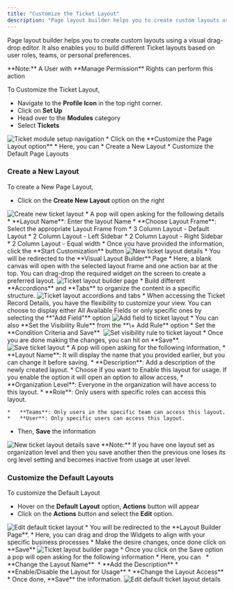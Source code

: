 ```yaml
---
title: "Customize the Ticket Layout"
description: "Page layout builder helps you to create custom layouts using a visual drag-drop editor. It also enables you to build different Ticket layouts based on..."
---
```


Page layout builder helps you to create custom layouts using a visual drag-drop editor. It also enables you to build different Ticket layouts based on user roles, teams, or personal preferences.

<Note>
**Note:** A User with **Manage Permission** Rights can perform this action
</Note>

To Customize the Ticket Layout,

*   Navigate to the **Profile Icon** in the top right corner.
*   Click on **Set Up**
*   Head over to the **Modules** category
*   Select **Tickets** 

<img src="images/009-ticket-module-setup-navigation-31916335335833.png" alt="Ticket module setup navigation" />
*   Click on the **Customize the Page Layout option**
*   Here, you can
    *   Create a New Layout
    *   Customize the Default Page Layouts

### Create a New Layout

To create a New Page Layout,

*   Click on the **Create New Layout** option on the right

<img src="images/010-create-new-ticket-layout-31916863770265.png" alt="Create new ticket layout" />
*   A pop will open asking for the following details
*   **Layout Name**: Enter the layout Name
*   **Choose Layout Frame**: Select the appropriate Layout Frame from
    *   3 Column Layout - Default Layout
    *   2 Column Layout - Left Sidebar
    *   2 Column Layout - Right Sidebar
    *   2 Column Layout - Equal width
*   Once you have provided the information, click the **Start Customization** button

<img src="images/011-new-ticket-layout-details-31916928181785.png" alt="New ticket layout details" />
*   You will be redirected to the **Visual Layout Builder** Page
*   Here, a blank canvas will open with the selected layout frame and one action bar at the top. You can drag-drop the required widget on the screen to create a preferred layout.

<img src="images/012-ticket-layout-builder-page-31916972479641.png" alt="Ticket layout builder page" />
*   Build different **Accordions** and **Tabs** to organize the content in a specific structure.

<img src="images/013-ticket-layout-accordions-and-tabs-31917479078681.png" alt="Ticket layout accordions and tabs" />
*   When accessing the Ticket Record Details, you have the flexibility to customize your view. You can choose to display either All Available Fields or only specific ones by selecting the **"Add Field"** option

<img src="images/014-add-field-to-ticket-layout-31918909396889.png" alt="Add field to ticket layout" />
*   You can also **Set the Visibility Rule** from the **\+ Add Rule** option
*   Set the **Condition Criteria and Save** 

<img src="images/015-set-visibility-rule-to-ticket-layout-31919135095321.png" alt="Set visibility rule to ticket layout" />
*   Once you are done making the changes, you can hit on **Save**.

<img src="images/016-save-ticket-layout-31919135096857.png" alt="Save ticket layout" />
*   A pop will open asking for the following information,
    *   **Layout Name**: It will display the name that you provided earlier, but you can change it before saving.
    *   **Description**: Add a description of the newly created layout.
*   Choose if you want to Enable this layout for usage. If you enable the option it will open an option to allow access,
    *   **Organization Level**: Everyone in the organization will have access to this layout.
    *   **Role**: Only users with specific roles can access this layout.
        
    *   **Teams**: Only users in the specific team can access this layout.
    *   **User**: Only specific users can access this layout.
*   Then, **Save** the information

<img src="images/017-new-ticket-layout-details-save-31919240227097.png" alt="New ticket layout details save" />
<Note>
**Note:** If you have one layout set as organization level and then you save another then the previous one loses its org level setting and becomes inactive from usage at user level.
</Note>

### Customize the Default Layouts 

To customize the Default Layout

*   Hover on the **Default Layout** option, **Actions** button will appear
*   Click on the **Actions** button and select the **Edit** option.

<img src="images/018-edit-default-ticket-layout-31919643355033.png" alt="Edit default ticket layout" />
*   You will be redirected to the **Layout Builder Page**.
*   Here, you can drag and drop the Widgets to align with your specific business processes
*   Make the desire changes, once done click on **Save**

<img src="images/019-ticket-layout-builder-page-31919860027801.png" alt="Ticket layout builder page" />
*   Once you click on the Save option a pop will open asking for the following information
*   Here, you can  
    *   **Change the Layout Name** 
    *   **Add the Description**
    *   **Enable/Disable the Layout for Usage**
    *   **Change the Layout Access**
*   Once done, **Save** the information.

<img src="images/020-edit-default-ticket-layout-details-32099045399705.png" alt="Edit default ticket layout details" />